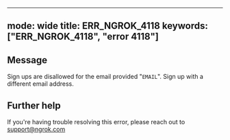 
---
mode: wide
title: ERR_NGROK_4118
keywords: ["ERR_NGROK_4118", "error 4118"]
---

## Message
Sign ups are disallowed for the email provided "`EMAIL`". Sign up with a different email address.




## Further help
If you're having trouble resolving this error, please reach out to [support@ngrok.com](mailto:support@ngrok.com?subject=Help%20with%20ERR_NGROK_4118)

